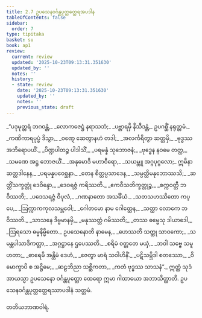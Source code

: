 ```yaml
---
title: 2.7 ဥပသေနဝင်္ဂန္တပုတ္တတ္ထေရအပဒါန
tableOfContents: false
sidebar:
  order: 7
type: tipitaka
basket: su
book: ap1
review:
  current: review
  updated: '2025-10-23T09:13:31.351630'
  updated_by: ''
  notes: ''
  history:
  - state: review
    date: '2025-10-23T09:13:31.351630'
    updated_by: ''
    notes: ''
    previous_state: draft
---
```



<ReviewStatus review={frontmatter.review} showDetails={true} />

<HypothesisAnnotation frontmatter={frontmatter} />

<DynamicBreadcrumb />

<Division number="86" book="ap1" e="ch" v="20" p="67">

<Paragraph number="793" type="verses" book="ap1">
_“ပဒုမုတ္တရံ ဘဂဝန္တံ,_  
_လောကဇေဋ္ဌံ နရာသဘံ;_  
_ပဗ္ဘာရမှိ နိသီဒန္တံ,_  
ဥပဂစ္ဆိံ နရုတ္တမံ._  

</Paragraph>

</Division>
<Division number="87" book="ap1" e="ch" v="20" p="68">

<Paragraph number="794" type="verses" book="ap1">
_ကဏိကာရပုပ္ဖံ ဒိသွာ,_  
_ဝဏ္ဋေ ဆေတွာနဟံ တဒါ;_  
_အလင်္ကရိတွာ ဆတ္တမှိ,_  
_ဗုဒ္ဓဿ အဘိရောပယိံ._  

</Paragraph>

</Division>
<Division number="88" book="ap1" e="ch" v="20" p="68">

<Paragraph number="795" type="verses" book="ap1">
_ပိဏ္ဍပါတဉ္စ ပါဒါသိံ,_  
_ပရမန္နံ သုဘောဇနံ;_  
_ဗုဒ္ဓေန နဝမေ တတ္ထ,_  
_သမဏေ အဋ္ဌ ဘောဇယိံ._  

</Paragraph>

</Division>
<Division number="89" book="ap1" e="ch" v="20" p="68">

<Paragraph number="796" type="verses" book="ap1">
_အနုမောဒိ မဟာဝီရော,_  
_သယမ္ဘူ အဂ္ဂပုဂ္ဂလော;_  
ဣမိနာ ဆတ္တဒါနေန,_  
_ပရမန္နပဝေစ္ဆနာ._  

</Paragraph>

</Division>
<Division number="90" book="ap1" e="ch" v="20" p="68">

<Paragraph number="797" type="verses" book="ap1">
_တေန စိတ္တပ္ပသာဒေန,_  
_သမ္ပတ္တိမနုဘောဿသိ;_  
_ဆတ္တိံသက္ခတ္တုံ ဒေဝိန္ဒော,_  
_ဒေဝရဇ္ဇံ ကရိဿတိ._  

</Paragraph>

</Division>
<Division number="91" book="ap1" e="ch" v="20" p="68">

<Paragraph number="798" type="verses" book="ap1">
_ဧကဝီသတိက္ခတ္တုဉ္စ,_  
_စက္ကဝတ္တီ ဘဝိဿတိ;_  
_ပဒေသရဇ္ဇံ ဝိပုလံ,_  
_ဂဏနာတော အသင်္ခိယံ._  

</Paragraph>

</Division>
<Division number="92" book="ap1" e="ch" v="20" p="68">

<Paragraph number="799" type="verses" book="ap1">
_သတသဟဿိတော ကပ္ပေ,_  
_ဩက္ကာကကုလသမ္ဘဝေါ;_  
_ဂေါတမော နာမ ဂေါတ္တေန,_  
_သတ္ထာ လောကေ ဘဝိဿတိ._  

</Paragraph>

</Division>
<Division number="93" book="ap1" e="ch" v="20" p="68">

<Paragraph number="800" type="verses" book="ap1">
_သာသနေ ဒိဗ္ဗမာနမှိ,_  
_မနုဿတ္တံ ဂမိဿတိ;_  
_တဿ ဓမ္မေသု ဒါယာဒေါ,_  
_ဩရသော ဓမ္မနိမ္မိတော._  

</Paragraph>

</Division>
<Division number="94" book="ap1" e="ch" v="20" p="68">

<Paragraph number="801" type="verses" book="ap1">
ဥပသေနောတိ နာမေန,_  
_ဟေဿတိ သတ္ထု သာဝကော;_  
_သမန္တပါသာဒိကတ္တာ,_  
_အဂ္ဂဋ္ဌာနေ ဌပေဿတိ._  

</Paragraph>

</Division>
<Division number="95" book="ap1" e="ch" v="20" p="68">

<Paragraph number="802" type="verses" book="ap1">
_စရိမံ ဝတ္တတေ မယှံ,_  
_ဘဝါ သဗ္ဗေ သမူဟတာ;_  
_ဓာရေမိ အန္တိမံ ဒေဟံ,_  
_ဇေတွာ မာရံ သဝါဟိနိံ._  

</Paragraph>

</Division>
<Division number="96" book="ap1" e="ch" v="20" p="68">

<Paragraph number="803" type="verses" book="ap1">
_ပဋိသမ္ဘိဒါ စတဿော,_  
_ဝိမောက္ခာပိ စ အဋ္ဌိမေ;_  
_ဆဠဘိညာ သစ္ဆိကတာ,_  
_ကတံ ဗုဒ္ဓဿ သာသနံ”._  

</Paragraph>

<Paragraph number="804" book="ap1">
ဣတ္ထံ သုဒံ အာယသ္မာ ဥပသေနော ဝင်္ဂန္တပုတ္တော ထေရော ဣမာ ဂါထာယော အဘာသိတ္ထာတိ.

</Paragraph>
</Division>

<Paragraph number="805" type="center" book="ap1">
ဥပသေနဝင်္ဂန္တပုတ္တတ္ထေရဿာပဒါနံ သတ္တမံ.

  
တတိယဘာဏဝါရံ.
</Paragraph>